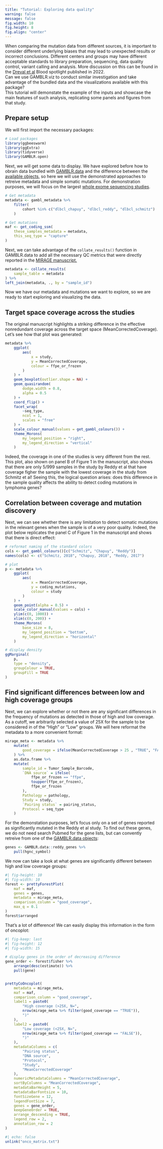 ```yaml
---
title: "Tutorial: Exploring data quality"
warning: false
message: false
fig.width: 10
fig.height: 8
fig.align: "center"
---
```


When comparing the mutation data from different sources, it is important to
consider different underlying biases that may lead to unexpected results or
incorrect conclusions. Different centers and groups may have different
acceptable standards to library preparation, sequencing, data quality control,
variant calling and analysis. More discussion on this can be found in the
[Dreval et al](https://doi.org/10.1182/blood.2022016095) Blood spotlight
published in 2022.
<br>
Can we use GAMBLR.viz to conduct similar investigation and take advantage of
the bundled data and the visualizations available with this package?
<br>
This tutorial will demonstate the example of the inputs and showcase the main
features of such analysis, replicating some panels and figures from that study.

## Prepare setup

We will first import the necessary packages:

```r
# Load packages
library(ggbeeswarm)
library(ggExtra)
library(tidyverse)
library(GAMBLR.open)

```

Next, we will get some data to display. We have explored before how to obrain
data bundled with
[GAMBLR.data](https://morinlab.github.io/GAMBLR.data/tutorials/getting_started.html)
and the difference between the
[available objects](https://morinlab.github.io/GAMBLR.data/resources/bundled_data.html),
so here we will use the demonstrated approaches to retreive metadata and simple
somatic mutations.
For demonstration purposes, we will focus on the largest [whole exome sequencing
studies](https://morinlab.github.io/GAMBLR.data/faq.html#what-are-the-studies-bundled-with-the-package).

```r
# Get metadata
metadata <- gambl_metadata %>%
    filter(
        cohort %in% c("dlbcl_chapuy", "dlbcl_reddy", "dlbcl_schmitz")
    )

# Get mutations
maf <- get_coding_ssm(
    these_samples_metadata = metadata,
    this_seq_type = "capture"
)
```

Next, we can take advantage of the `collate_results()` function in GAMBLR.data
to add all the necessary QC metrics that were directly reported in the [MIRAGE
manuscript.](https://doi.org/10.1182/blood.2022016095)

```r
metadata <- collate_results(
    sample_table = metadata
) %>%
left_join(metadata, ., by = "sample_id")

```

Now we have our metadata and mutations we want to explore, so we are ready to
start exploring and visualizing the data.

## Target space coverage across the studies

The original manuscript highlights a striking difference in the effective
nonredundant coverage across the target space (MeanCorrectedCoverage). Let's see
how that plot was generated:
```r
metadata %>%
    ggplot(
        aes(
            x = study,
            y = MeanCorrectedCoverage,
            colour = ffpe_or_frozen
        )
    ) +
    geom_boxplot(outlier.shape = NA) +
    geom_quasirandom(
        dodge.width = 0.8,
        alpha = 0.5
    ) +
    coord_flip() +
    facet_wrap(
        ~seq_type,
        ncol = 1,
        scales = "free"
    ) +
    scale_colour_manual(values = get_gambl_colours()) +
    theme_Morons(
        my_legend_position = "right",
        my_legend_direction = "vertical"
    )
```

Indeed, the coverage in one of the studies is very different from the rest. This
plot, also shown on panel B of Figure 1 in the manuscript, also shows that there
are only 5/999 samples in the study by Reddy et al that have coverage figher
the sample with the lowest coverage in the study from Schmitz et al!
Seeing this, the logical question arises: does this difference in the sample
quality affects the ability to detect coding mutations in lymphoma genes?

## Correlation between coverage and mutation discovery

Next, we can see whether there is any limitation to detect somatic mutations in
the relevant genes when the sample is of a very poor quality. Indeed, the plot
below replicates the panel C of Figure 1 in the manuscript and shows that there
is direct effect:
```r
# reformat naming of the standard colors
cols <- get_gambl_colours()[c("Schmitz", "Chapuy", "Reddy")]
names(cols) <- c("Schmitz, 2018", "Chapuy, 2018", "Reddy, 2017")

# plot
p <- metadata %>%
    ggplot(
        aes(
            x = MeanCorrectedCoverage,
            y = coding_mutations,
            colour = study
        )
    ) +
    geom_point(alpha = 0.5) +
    scale_color_manual(values = cols) +
    ylim(c(0, 1000)) +
    xlim(c(0, 200)) +
    theme_Morons(
        base_size = 8,
        my_legend_position = "bottom",
        my_legend_direction = "horizontal"
    )

# display density
ggMarginal(
    p,
    type = "density",
    groupColour = TRUE,
    groupFill = TRUE
)

```

## Find significant differences between low and high coverage groups

Next, we can explore whether or not there are any significant differences in the
frequency of mutations as detected in those of high and low coverage. As a
cutoff, we arbitrarily selected a value of 25X for the sample to be considered
in of the "High" or "Low" groups. We will here reformat the metadata to a more
convenient format:

```r
mirage_meta <- metadata %>%
    mutate(
        good_coverage = ifelse(MeanCorrectedCoverage > 25 , "TRUE", "FALSE")
    ) %>%
    as.data.frame %>%
    mutate(
        sample_id = Tumor_Sample_Barcode,
        `DNA source` = ifelse(
            ffpe_or_frozen == "ffpe",
            toupper(ffpe_or_frozen),
            ffpe_or_frozen
        ),
        Pathology = pathology,
        Study = study,
        `Pairing status` = pairing_status,
        Protocol = seq_type
    )
```


For the demonstation purposes, let's focus only on a set of genes reported as
significantly mutated in the Reddy et al study. To find out these genes, we do
not need search Pubmed for the gene lists, but can convently retreive from one
of the [GAMBLR.data objects](https://morinlab.github.io/GAMBLR.data/resources/bundled_data.html):

```r
genes <- GAMBLR.data::reddy_genes %>%
    pull(hgnc_symbol)
```

We now can take a look at what genes are significantly different between high
and low coverage groups:
```r
#| fig-height: 10
#| fig-width: 10
forest <- prettyForestPlot(
    maf = maf,
    genes = genes,
    metadata = mirage_meta,
    comparison_column = "good_coverage",
    max_q = 0.1
)
forest$arranged
```

That's a lot of difference! We can easily display this information in the form
of oncoplot:

```r
#| fig-keep: last
#| fig-height: 12
#| fig-width: 15

# display genes in the order of decreasing difference
gene_order <- forest$fisher %>%
    arrange(desc(estimate)) %>%
    pull(gene)


prettyCoOncoplot(
    metadata = mirage_meta,
    maf = maf,
    comparison_column = "good_coverage",
    label1 = paste0(
        "High coverage (>25X, N=",
        nrow(mirage_meta %>% filter(good_coverage == "TRUE")),
        ")"
    ),
    label2 = paste0(
        "Low coverage (<25X, N=",
        nrow(mirage_meta %>% filter(good_coverage == "FALSE")),
        ")"
    ),
    metadataColumns = c(
        "Pairing status",
        "DNA source",
        "Protocol",
        "Study",
        "MeanCorrectedCoverage"
    ),
    numericMetadataColumns = "MeanCorrectedCoverage",
    sortByColumns = "MeanCorrectedCoverage",
    metadataBarHeight = 5,
    metadataBarFontsize = 10,
    fontSizeGene = 12,
    legendFontSize = 7,
    genes = gene_order,
    keepGeneOrder = TRUE,
    arrange_descending = TRUE,
    legend_row = 2,
    annotation_row = 2
)
```

```r
#| echo: false
unlink("onco_matrix.txt")
```
